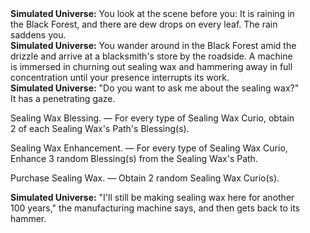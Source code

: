 {{Dialogue Start}}
:'''Simulated Universe:''' You look at the scene before you: It is raining in the Black Forest, and there are dew drops on every leaf. The rain saddens you.
:'''Simulated Universe:''' You wander around in the Black Forest amid the drizzle and arrive at a blacksmith's store by the roadside. A machine is immersed in churning out sealing wax and hammering away in full concentration until your presence interrupts its work.
:'''Simulated Universe:''' "Do you want to ask me about the sealing wax?" It has a penetrating gaze.
:{{DIcon|Star}} Sealing Wax Blessing. &mdash; For every type of Sealing Wax Curio, obtain 2 of each Sealing Wax's Path's Blessing(s).
:{{DIcon|Star}} Sealing Wax Enhancement. &mdash; For every type of Sealing Wax Curio, Enhance 3 random Blessing(s) from the Sealing Wax's Path.
:{{DIcon|Star}} Purchase Sealing Wax. &mdash; Obtain 2 random Sealing Wax Curio(s).
:'''Simulated Universe:''' "I'll still be making sealing wax here for another 100 years," the manufacturing machine says, and then gets back to its hammer.
{{Dialogue End}}